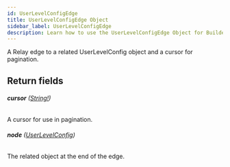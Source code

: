 ```yaml
---
id: UserLevelConfigEdge
title: UserLevelConfigEdge Object
sidebar_label: UserLevelConfigEdge
description: Learn how to use the UserLevelConfigEdge Object for Builder's API.
---
```


A Relay edge to a related UserLevelConfig object and a cursor for pagination.

## Return fields

###### <b>cursor</b> ([String!](/self-managed/composer/builder/api/schema/scalar/String.mdx))

A cursor for use in pagination.

###### <b>node</b> ([UserLevelConfig](/self-managed/composer/builder/api/schema/object/UserLevelConfig.mdx))

The related object at the end of the edge.

